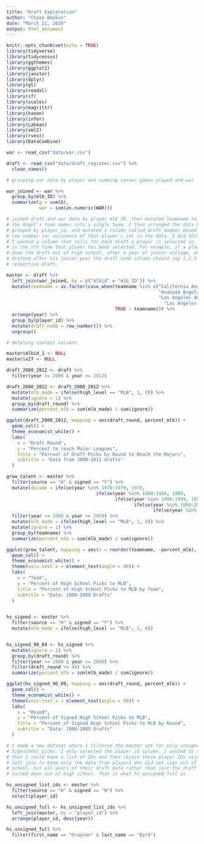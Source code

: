 ```yaml
---
title: "Draft Exploration"
author: "Chase Bookin"
date: "March 21, 2020"
output: html_document
---
```


```r
knitr::opts_chunk$set(echo = TRUE)
library(tidyverse)
library(tidycensus)
library(ggthemes)
library(ggplot2)
library(janitor)
library(dplyr)
library(gt)
library(readxl)
library(sf)
library(scales)
library(magrittr)
library(haven)
library(infer)
library(Lahman)
library(xml2)
library(rvest)
library(DataCombine)
```

```r
war <- read_csv("data/war.csv")
```


```r

draft <- read_csv("data/draft_register.csv") %>%
  clean_names()

# grouping war data by player and summing career games played and war

war_joined <- war %>%
  group_by(mlb_ID) %>%
  summarize(g = sum(G),
            war = sum(as.numeric(WAR)))

```

```r

# joined draft and war data by player mlb ID, then mutated teamname to condense
# the Angel's team names into a single team. I then arranged the data by year,
# grouped by player_id, and mutated a column called draft_mumber based on the
# row number (or occurence of that player's id) in the data. I did this because
# I wanted a column that tells for each draft a player is selected in, that it
# is the nth time that player has been selected. For example, if a player turns
# down the draft out of high school, after a year of junior college, and gets
# drafted after his junior year the draft_numb column should say 1,2,3 for each
# respective draft.

master <- draft %>%
  left_join(war_joined, by = c("mlbid" = "mlb_ID")) %>%
  mutate(teamname = as.factor(case_when(teamname %in% c("California Angels",
                                                        "Anahaim Angels",
                                                        "Los Angeles Angels of Anaheim") ~
                                                          "Los Angeles Angels",
                                        TRUE ~ teamname))) %>%
  arrange(year) %>%
  group_by(player_id) %>%
  mutate(draft_numb = row_number()) %>%
  ungroup()

# deleting useless columns

master$mlbid_1 <- NULL
master$x27 <- NULL

```


```r
draft_2000_2012 <- draft %>%
  filter(year >= 2000 & year <= 2012)

draft_2000_2012 <- draft_2000_2012 %>%
  mutate(mlb_made = ifelse(high_level == "MLB", 1, 0)) %>%
  mutate(ignore = 1) %>%
  group_by(draft_round) %>%
  summarize(percent_mlb = sum(mlb_made) / sum(ignore))

ggplot(draft_2000_2012, mapping = aes(draft_round, percent_mlb)) +
  geom_col() +
  theme_economist_white() +
  labs(
    x = "Draft Round",
    y = "Percent to reach Major Leagues",
    title = "Percent of Draft Picks by Round to Reach the Majors",
    subtitle = "Data from 2000-2012 drafts"
  ) 
```

```r
grow_talent <- master %>%
  filter(source == "H" & signed == "Y") %>%
  mutate(decade = ifelse(year %in% 1970:1979, 1970,
                                 ifelse(year %in% 1980:1989, 1980,
                                        ifelse(year %in% 1990:1999, 1990,
                                               ifelse(year %in% 2000:2009, 2000,
                                                      ifelse(year %in% 2010:2019, 2010, NA)))))) %>%
  filter(year >= 1980 & year <= 2009) %>%
  mutate(mlb_made = ifelse(high_level == "MLB", 1, 0)) %>%
  mutate(ignore = 1) %>%
  group_by(teamname) %>%
  summarize(percent_mlb = sum(mlb_made) / sum(ignore))

ggplot(grow_talent, mapping = aes(x = reorder(teamname, -percent_mlb), percent_mlb)) +
  geom_col() +
  theme_economist_white() +
  theme(axis.text.x = element_text(angle = 90)) +
  labs(
    x = "Team",
    y = "Percent of High School Picks to MLB",
    title = "Percent of High School Picks to MLB by Team",
    subtitle = "Data: 1980-2009 Drafts"
  )
  
```



```r

hs_signed <- master %>%
  filter(source == "H" & signed == "Y") %>%
  mutate(mlb_made = ifelse(high_level == "MLB", 1, 0)) 


hs_signed_90_09 <- hs_signed %>%
  mutate(ignore = 1) %>%
  group_by(draft_round) %>%
  filter(year >= 1990 & year <= 2009) %>%
  filter(draft_round <= 40) %>%
  summarize(percent_mlb = sum(mlb_made) / sum(ignore))

ggplot(hs_signed_90_09, mapping = aes(draft_round, percent_mlb)) +
  geom_col() +
  theme_economist_white() +
  theme(axis.text.x = element_text(angle = 90)) +
  labs(
    x = "Round",
    y = "Percent of Signed High School Picks to MLB",
    title = "Percent of Signed High School Picks to MLB by Round",
    subtitle = "Data: 1980-2009 Drafts"
  )

```

```r

# I made a new dataset where I filtered the master set for only unsigned
# highschool picks. I only selected the player_id column. I wanted to do this so
# that I could have a list of IDs and then rejoin these player IDs using a
# left_join to keep only the data from players who did not sign out of high
# school, but all years of their draft data rather than just the draft they
# turned down out of high school. That is what hs_unsigned_full is.

hs_unsigned_list_ids <- master %>%
  filter(source == "H" & signed == "N") %>%
  select(player_id)

hs_unsigned_full <- hs_unsigned_list_ids %>%
  left_join(master, by = "player_id") %>%
  arrange(player_id, desc(year))
```

```r
hs_unsigned_full %>%
  filter(first_name == "Grayson" & last_name == "Byrd")
```



















